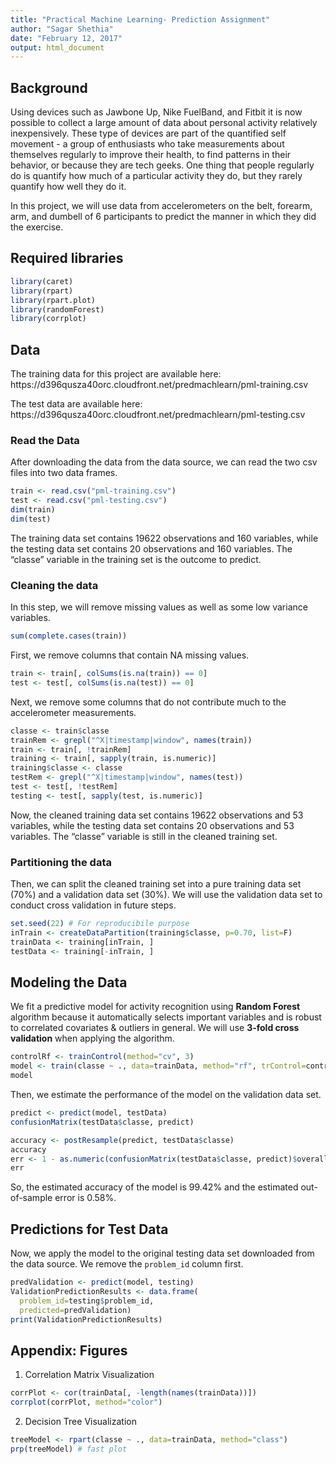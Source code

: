 ---
title: "Practical Machine Learning- Prediction Assignment"
author: "Sagar Shethia"
date: "February 12, 2017"
output: html_document
---

## Background  
Using devices such as Jawbone Up, Nike FuelBand, and Fitbit it is now possible to collect a large amount of data about personal activity relatively inexpensively. These type of devices are part of the quantified self movement - a group of enthusiasts who take measurements about themselves regularly to improve their health, to find patterns in their behavior, or because they are tech geeks. One thing that people regularly do is quantify how much of a particular activity they do, but they rarely quantify how well they do it.  

In this project, we will use data from accelerometers on the belt, forearm, arm, and dumbell of 6 participants to predict the manner in which they did the exercise.  

## Required libraries
```{r, cache = T}
library(caret)
library(rpart)
library(rpart.plot)
library(randomForest)
library(corrplot)
```
## Data
The training data for this project are available here:
https://d396qusza40orc.cloudfront.net/predmachlearn/pml-training.csv

The test data are available here:
https://d396qusza40orc.cloudfront.net/predmachlearn/pml-testing.csv

### Read the Data
After downloading the data from the data source, we can read the two csv files into two data frames.  
```{r, cache = T}
train <- read.csv("pml-training.csv")
test <- read.csv("pml-testing.csv")
dim(train)
dim(test)
```
The training data set contains 19622 observations and 160 variables, while the testing data set contains 20 observations and 160 variables. The "classe" variable in the training set is the outcome to predict. 

### Cleaning the data
In this step, we will remove missing values as well as some low variance variables.
```{r, cache = T}
sum(complete.cases(train))
```
First, we remove columns that contain NA missing values.
```{r, cache = T}
train <- train[, colSums(is.na(train)) == 0] 
test <- test[, colSums(is.na(test)) == 0] 
```  
Next, we remove some columns that do not contribute much to the accelerometer measurements.
```{r, cache = T}
classe <- train$classe
trainRem <- grepl("^X|timestamp|window", names(train))
train <- train[, !trainRem]
training <- train[, sapply(train, is.numeric)]
training$classe <- classe
testRem <- grepl("^X|timestamp|window", names(test))
test <- test[, !testRem]
testing <- test[, sapply(test, is.numeric)]
```
Now, the cleaned training data set contains 19622 observations and 53 variables, while the testing data set contains 20 observations and 53 variables. The "classe" variable is still in the cleaned training set.

### Partitioning the data
Then, we can split the cleaned training set into a pure training data set (70%) and a validation data set (30%). We will use the validation data set to conduct cross validation in future steps.  
```{r, cache = T}
set.seed(22) # For reproducibile purpose
inTrain <- createDataPartition(training$classe, p=0.70, list=F)
trainData <- training[inTrain, ]
testData <- training[-inTrain, ]
```

## Modeling the Data
We fit a predictive model for activity recognition using **Random Forest** algorithm because it automatically selects important variables and is robust to correlated covariates & outliers in general. We will use **3-fold cross validation** when applying the algorithm.  
```{r, cache = T}
controlRf <- trainControl(method="cv", 3)
model <- train(classe ~ ., data=trainData, method="rf", trControl=controlRf, ntree=25)
model
```
Then, we estimate the performance of the model on the validation data set.  
```{r, cache = T}
predict <- predict(model, testData)
confusionMatrix(testData$classe, predict)
```
```{r, cache = T}
accuracy <- postResample(predict, testData$classe)
accuracy
err <- 1 - as.numeric(confusionMatrix(testData$classe, predict)$overall[1])
err
```
So, the estimated accuracy of the model is 99.42% and the estimated out-of-sample error is 0.58%.

## Predictions for Test Data
Now, we apply the model to the original testing data set downloaded from the data source. We remove the `problem_id` column first.  
```{r, cache = T}
predValidation <- predict(model, testing)
ValidationPredictionResults <- data.frame(
  problem_id=testing$problem_id,
  predicted=predValidation)
print(ValidationPredictionResults)
```  

## Appendix: Figures
1. Correlation Matrix Visualization  
```{r, cache = T}
corrPlot <- cor(trainData[, -length(names(trainData))])
corrplot(corrPlot, method="color")
```
2. Decision Tree Visualization
```{r, cache = T}
treeModel <- rpart(classe ~ ., data=trainData, method="class")
prp(treeModel) # fast plot
```